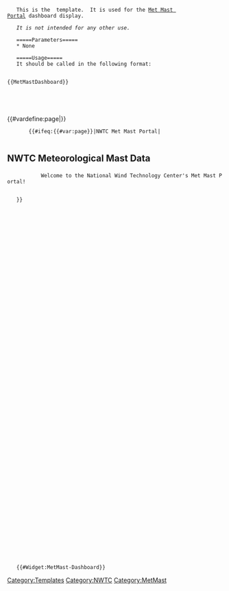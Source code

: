 <noinclude>
    This is the '''{{BASEPAGENAME}}''' template.  It is used for the [[Met Mast Portal]] dashboard display.

    ''It is not intended for any other use.''

    =====Parameters=====
    * None

    =====Usage=====
    It should be called in the following format:
    <pre>{{MetMastDashboard}}</pre>

    [[Category:Templates]]
    [[Category:NWTC]]
    [[Category:MetMast]]
</noinclude>
<includeonly>
    <div class="metmast-dashboard-wrapper row">{{#vardefine:page|{{PAGENAME}}}}
        {{#ifeq:{{#var:page}}|NWTC Met Mast Portal|
        <h2 class="col-xs-12">NWTC Meteorological Mast Data</h2>
        <div class="metmast-dashboard-header col-xs-12">
            <span>Welcome to the National Wind Technology Center's Met Mast Portal!</span>
        </div>
    }}
    </div>
    <div class="metmast-dashboard-wrapper row">
        <div class="metmast-dashboard-header col-xs-12">
            <div id="csv_data"></div>
        </div>
    </div>
    <div class="container">
        <div id="chart">
            <div style="height: 800px;"></div>
        </div>
    </div>
    {{#Widget:MetMast-Dashboard}}
</includeonly>
